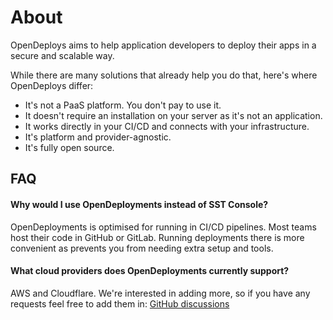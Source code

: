# About

OpenDeploys aims to help application developers to deploy their apps in a secure and scalable way.

While there are many solutions that already help you do that, here's where OpenDeploys differ:

- It's not a PaaS platform. You don't pay to use it.
- It doesn't require an installation on your server as it's not an application.
- It works directly in your CI/CD and connects with your infrastructure.
- It's platform and provider-agnostic.
- It's fully open source.

## FAQ

#### Why would I use OpenDeployments instead of SST Console?

OpenDeployments is optimised for running in CI/CD pipelines. Most teams host their code in GitHub or GitLab.
Running deployments there is more convenient as prevents you from needing extra setup and tools.

#### What cloud providers does OpenDeployments currently support?

AWS and Cloudflare. We're interested in adding more, so if you have any requests feel free to add them in: [GitHub discussions](https://github.com/orgs/Darna-Digital/discussions)

